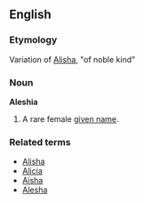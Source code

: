 ==English==
===Etymology===
Variation of [[Alisha]], "of noble kind"

===Noun===
'''Aleshia'''
#A rare female [[given name]].

===Related terms===
*[[Alisha]]
*[[Alicia]]
*[[Aisha]]
*[[Alesha]]